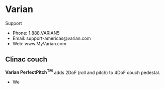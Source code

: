 # Varian {#varian}

Support

- Phone: 1.888.VARIAN5
- Email: support-americas@varian.com
- Web: www.MyVarian.com

## Clinac couch

**Varian PerfectPitch^TM^** adds 2DoF (roll and pitch) to 4DoF couch pedestal. 

- We